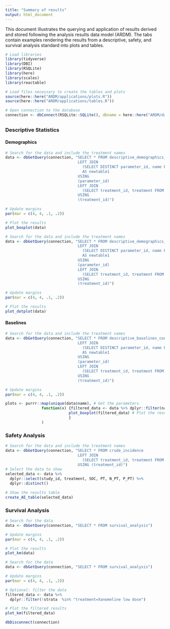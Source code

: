 ```yaml
---
title: "Summary of results"
output: html_document
---
```


This document illustrates the querying and application of results derived and stored following the analysis results data model (ARDM). The tabs contain examples rendering the results from a descriptive, safety, and survival analysis standard into plots and tables.

```r

# Load libraries
library(tidyverse)
library(DBI)
library(RSQLite)
library(here)
library(scales)
library(reactable)

# Load files necessary to create the tables and plots
source(here::here("ARDM/applications/plots.R"))
source(here::here("ARDM/applications/tables.R"))

# Open connection to the database
connection <- dbConnect(RSQLite::SQLite(), dbname = here::here("ARDM/database/ardm.sqlite"))

```

## {.tabset}

### Descriptive Statistics

#### Demographics

```r
# Search for the data and include the treatment names
data <- dbGetQuery(connection, "SELECT * FROM descriptive_demographics_continuous
                                LEFT JOIN 
                                  (SELECT DISTINCT parameter_id, name FROM demographics_per_subject) 
                                  AS newtable1
                                USING 
                                (parameter_id)
                                LEFT JOIN 
                                  (SELECT treatment_id, treatment FROM treatments) AS newtable2 
                                USING 
                                (treatment_id)")

# Update margins
par(mar = c(4, 4, .1, .2))

# Plot the results
plot_boxplot(data)
```

```r
# Search for the data and include the treatment names
data <- dbGetQuery(connection, "SELECT * FROM descriptive_demographics_categorical
                                LEFT JOIN 
                                  (SELECT DISTINCT parameter_id, name FROM demographics_per_subject) 
                                  AS newtable1
                                USING 
                                (parameter_id)
                                LEFT JOIN 
                                  (SELECT treatment_id, treatment FROM treatments) AS newtable2 
                                USING 
                                (treatment_id)")

# Update margins
par(mar = c(4, 4, .1, .2))

# Plot the results
plot_dotplot(data)
```

#### Baselines

```r
# Search for the data and include the treatment names
data <- dbGetQuery(connection, "SELECT * FROM descriptive_baselines_continuous
                                LEFT JOIN 
                                  (SELECT DISTINCT parameter_id, name FROM baselines_per_subject) 
                                  AS newtable1
                                USING 
                                (parameter_id)
                                LEFT JOIN 
                                  (SELECT treatment_id, treatment FROM treatments) AS newtable2 
                                USING 
                                (treatment_id)")

# Update margins 
par(mar = c(4, 4, .1, .2))

plots <- purrr::map(unique(data$name), # Get the parameters
                function(x) {filtered_data <- data %>% dplyr::filter(name == x) # Filter by parameter
                            plot_boxplot(filtered_data) # Plot the results
                            }
                )
```

### Safety Analysis

```r
# Search for the data and include the treatment names
data <- dbGetQuery(connection, "SELECT * FROM crude_incidence
                                LEFT JOIN 
                                  (SELECT treatment_id, treatment FROM treatments) AS newtable 
                                USING (treatment_id)")
# Select the data to show                           
selected_data <- data %>%
  dplyr::select(study_id, treatment, SOC, PT, N_PT, P_PT) %>% 
  dplyr::distinct()

# Show the results table
create_AE_table(selected_data)
```

### Survival Analysis

```r
# Search for the data 
data <- dbGetQuery(connection, "SELECT * FROM survival_analysis")

# Update margins 
par(mar = c(4, 4, .1, .2))

# Plot the results
plot_km(data)
```

```r
# Search for the data 
data <- dbGetQuery(connection, "SELECT * FROM survival_analysis")

# Update margins 
par(mar = c(4, 4, .1, .2))

# Optional: filter the data  
filtered_data <- data %>% 
  dplyr::filter(!strata  %in% "treatment=Xanomeline low dose")

# Plot the filtered results
plot_km(filtered_data)
```

```r
dbDisconnect(connection)
```

